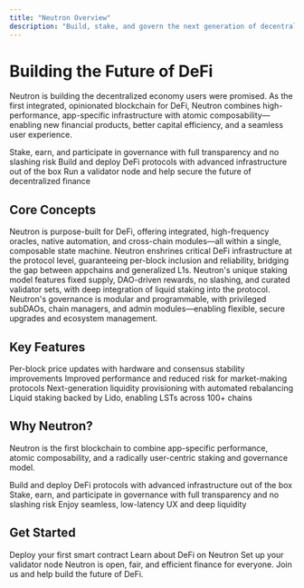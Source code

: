```yaml
---
title: "Neutron Overview"
description: "Build, stake, and govern the next generation of decentralized finance"
---
```


# Building the Future of DeFi

Neutron is building the decentralized economy users were promised. As the first integrated, opinionated blockchain for DeFi, Neutron combines high-performance, app-specific infrastructure with atomic composability—enabling new financial products, better capital efficiency, and a seamless user experience.

<CardGroup cols={3}>
  <Card title="For Users" icon="user" href="/users/quickstart">
    Stake, earn, and participate in governance with full transparency and no slashing risk
  </Card>
  <Card title="For Developers" icon="code" href="/developers/quickstart">
    Build and deploy DeFi protocols with advanced infrastructure out of the box
  </Card>
  <Card title="For Validators" icon="server" href="/validators/overview">
    Run a validator node and help secure the future of decentralized finance
  </Card>
</CardGroup>

## Core Concepts

<CardGroup cols={2}>
  <Card title="Integrated Architecture" icon="puzzle-piece" href="/concepts/integrated-architecture">
    Neutron is purpose-built for DeFi, offering integrated, high-frequency oracles, native automation, and cross-chain modules—all within a single, composable state machine.
  </Card>
  <Card title="Opinionated Blockchains" icon="compass" href="/concepts/opinionated-blockchains">
    Neutron enshrines critical DeFi infrastructure at the protocol level, guaranteeing per-block inclusion and reliability, bridging the gap between appchains and generalized L1s.
  </Card>
  <Card title="Proof of Liquid Staking" icon="shield-check" href="/concepts/proof-of-liquid-staking">
    Neutron's unique staking model features fixed supply, DAO-driven rewards, no slashing, and curated validator sets, with deep integration of liquid staking into the protocol.
  </Card>
  <Card title="Modular Governance" icon="gavel" href="/concepts/modular-governance">
    Neutron's governance is modular and programmable, with privileged subDAOs, chain managers, and admin modules—enabling flexible, secure upgrades and ecosystem management.
  </Card>
</CardGroup>

## Key Features

<CardGroup cols={2}>
  <Card title="High-Frequency Oracle" icon="bolt" href="/developers/modules/oracle">
    Per-block price updates with hardware and consensus stability improvements
  </Card>
  <Card title="Duality Performance" icon="gauge-high" href="/concepts/duality-performance">
    Improved performance and reduced risk for market-making protocols
  </Card>
  <Card title="Supervaults" icon="vault" href="/users/defi/supervaults">
    Next-generation liquidity provisioning with automated rebalancing
  </Card>
  <Card title="Drop Protocol" icon="droplet" href="/users/defi/drop">
    Liquid staking backed by Lido, enabling LSTs across 100+ chains
  </Card>
</CardGroup>

## Why Neutron?

Neutron is the first blockchain to combine app-specific performance, atomic composability, and a radically user-centric staking and governance model.

<CardGroup cols={3}>
  <Card title="Build" icon="code">
    Build and deploy DeFi protocols with advanced infrastructure out of the box
  </Card>
  <Card title="Stake" icon="chart-line">
    Stake, earn, and participate in governance with full transparency and no slashing risk
  </Card>
  <Card title="Govern" icon="users">
    Enjoy seamless, low-latency UX and deep liquidity
  </Card>
</CardGroup>

## Get Started

<CardGroup cols={3}>
  <Card title="Start Building" icon="rocket" href="/developers/quickstart">
    Deploy your first smart contract
  </Card>
  <Card title="Explore DeFi" icon="compass" href="/users/defi/overview">
    Learn about DeFi on Neutron
  </Card>
  <Card title="Run a Validator" icon="server" href="/validators/running-a-node">
    Set up your validator node
  </Card>
</CardGroup>

<Note>
  Neutron is open, fair, and efficient finance for everyone. Join us and help build the future of DeFi.
</Note> 